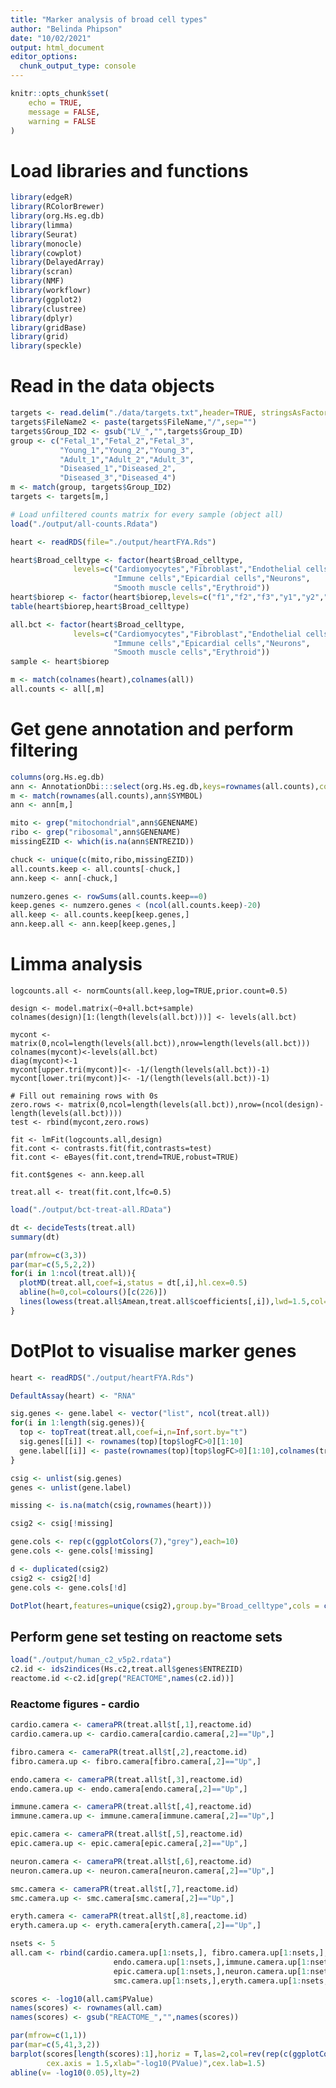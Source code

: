 ```yaml
---
title: "Marker analysis of broad cell types"
author: "Belinda Phipson"
date: "10/02/2021"
output: html_document
editor_options: 
  chunk_output_type: console
---
```


```r
knitr::opts_chunk$set(
    echo = TRUE,
    message = FALSE,
    warning = FALSE
)
```

# Load libraries and functions

```r
library(edgeR)
library(RColorBrewer)
library(org.Hs.eg.db)
library(limma)
library(Seurat)
library(monocle)
library(cowplot)
library(DelayedArray)
library(scran)
library(NMF)
library(workflowr)
library(ggplot2)
library(clustree)
library(dplyr)
library(gridBase)
library(grid)
library(speckle)
```


# Read in the data objects

```r
targets <- read.delim("./data/targets.txt",header=TRUE, stringsAsFactors = FALSE)
targets$FileName2 <- paste(targets$FileName,"/",sep="")
targets$Group_ID2 <- gsub("LV_","",targets$Group_ID)
group <- c("Fetal_1","Fetal_2","Fetal_3",
           "Young_1","Young_2","Young_3",
           "Adult_1","Adult_2","Adult_3", 
           "Diseased_1","Diseased_2",
           "Diseased_3","Diseased_4")
m <- match(group, targets$Group_ID2)
targets <- targets[m,]
```

```r
# Load unfiltered counts matrix for every sample (object all)
load("./output/all-counts.Rdata")
```

```r
heart <- readRDS(file="./output/heartFYA.Rds")
```

```r
heart$Broad_celltype <- factor(heart$Broad_celltype,
              levels=c("Cardiomyocytes","Fibroblast","Endothelial cells",
                       "Immune cells","Epicardial cells","Neurons",
                       "Smooth muscle cells","Erythroid"))
heart$biorep <- factor(heart$biorep,levels=c("f1","f2","f3","y1","y2","y3","a1","a2","a3"))
table(heart$biorep,heart$Broad_celltype)

all.bct <- factor(heart$Broad_celltype,
              levels=c("Cardiomyocytes","Fibroblast","Endothelial cells",
                       "Immune cells","Epicardial cells","Neurons",
                       "Smooth muscle cells","Erythroid"))
sample <- heart$biorep
```

```r
m <- match(colnames(heart),colnames(all))
all.counts <- all[,m]
```


# Get gene annotation and perform filtering

```r
columns(org.Hs.eg.db)
ann <- AnnotationDbi:::select(org.Hs.eg.db,keys=rownames(all.counts),columns=c("SYMBOL","ENTREZID","ENSEMBL","GENENAME","CHR"),keytype = "SYMBOL")
m <- match(rownames(all.counts),ann$SYMBOL)
ann <- ann[m,]
```

```r
mito <- grep("mitochondrial",ann$GENENAME)
ribo <- grep("ribosomal",ann$GENENAME)
missingEZID <- which(is.na(ann$ENTREZID))
```

```r
chuck <- unique(c(mito,ribo,missingEZID))
all.counts.keep <- all.counts[-chuck,]
ann.keep <- ann[-chuck,]
```


```r
numzero.genes <- rowSums(all.counts.keep==0)
keep.genes <- numzero.genes < (ncol(all.counts.keep)-20)
all.keep <- all.counts.keep[keep.genes,]
ann.keep.all <- ann.keep[keep.genes,]
```


# Limma analysis

```rm
logcounts.all <- normCounts(all.keep,log=TRUE,prior.count=0.5)

design <- model.matrix(~0+all.bct+sample)
colnames(design)[1:(length(levels(all.bct)))] <- levels(all.bct)

mycont <- matrix(0,ncol=length(levels(all.bct)),nrow=length(levels(all.bct)))
colnames(mycont)<-levels(all.bct)
diag(mycont)<-1
mycont[upper.tri(mycont)]<- -1/(length(levels(all.bct))-1)
mycont[lower.tri(mycont)]<- -1/(length(levels(all.bct))-1)

# Fill out remaining rows with 0s
zero.rows <- matrix(0,ncol=length(levels(all.bct)),nrow=(ncol(design)-length(levels(all.bct))))
test <- rbind(mycont,zero.rows)

fit <- lmFit(logcounts.all,design)
fit.cont <- contrasts.fit(fit,contrasts=test)
fit.cont <- eBayes(fit.cont,trend=TRUE,robust=TRUE)

fit.cont$genes <- ann.keep.all

treat.all <- treat(fit.cont,lfc=0.5)
```

```r
load("./output/bct-treat-all.RData")
```

```r
dt <- decideTests(treat.all)
summary(dt)
```


```r
par(mfrow=c(3,3))
par(mar=c(5,5,2,2))
for(i in 1:ncol(treat.all)){
  plotMD(treat.all,coef=i,status = dt[,i],hl.cex=0.5)
  abline(h=0,col=colours()[c(226)])
  lines(lowess(treat.all$Amean,treat.all$coefficients[,i]),lwd=1.5,col=4)
}
```


# DotPlot to visualise marker genes

```r
heart <- readRDS("./output/heartFYA.Rds")
```

```r
DefaultAssay(heart) <- "RNA"

sig.genes <- gene.label <- vector("list", ncol(treat.all))
for(i in 1:length(sig.genes)){
  top <- topTreat(treat.all,coef=i,n=Inf,sort.by="t")
  sig.genes[[i]] <- rownames(top)[top$logFC>0][1:10]
  gene.label[[i]] <- paste(rownames(top)[top$logFC>0][1:10],colnames(treat.all)[i],sep="-")
} 

csig <- unlist(sig.genes)
genes <- unlist(gene.label)

missing <- is.na(match(csig,rownames(heart)))

csig2 <- csig[!missing]

gene.cols <- rep(c(ggplotColors(7),"grey"),each=10)
gene.cols <- gene.cols[!missing]

d <- duplicated(csig2)
csig2 <- csig2[!d]
gene.cols <- gene.cols[!d]
```

```r
DotPlot(heart,features=unique(csig2),group.by="Broad_celltype",cols = c("lightgrey", "red"))+RotatedAxis() + FontSize(y.text = 8, x.text=14) + labs(y=element_blank(),x=element_blank()) + coord_flip() + theme(axis.text.y = element_text(color=(gene.cols)))
```

## Perform gene set testing on reactome sets

```r
load("./output/human_c2_v5p2.rdata")
c2.id <- ids2indices(Hs.c2,treat.all$genes$ENTREZID)
reactome.id <-c2.id[grep("REACTOME",names(c2.id))]
```

### Reactome figures - cardio

```r
cardio.camera <- cameraPR(treat.all$t[,1],reactome.id)
cardio.camera.up <- cardio.camera[cardio.camera[,2]=="Up",]

fibro.camera <- cameraPR(treat.all$t[,2],reactome.id)
fibro.camera.up <- fibro.camera[fibro.camera[,2]=="Up",]

endo.camera <- cameraPR(treat.all$t[,3],reactome.id)
endo.camera.up <- endo.camera[endo.camera[,2]=="Up",]

immune.camera <- cameraPR(treat.all$t[,4],reactome.id)
immune.camera.up <- immune.camera[immune.camera[,2]=="Up",]

epic.camera <- cameraPR(treat.all$t[,5],reactome.id)
epic.camera.up <- epic.camera[epic.camera[,2]=="Up",]

neuron.camera <- cameraPR(treat.all$t[,6],reactome.id)
neuron.camera.up <- neuron.camera[neuron.camera[,2]=="Up",]

smc.camera <- cameraPR(treat.all$t[,7],reactome.id)
smc.camera.up <- smc.camera[smc.camera[,2]=="Up",]

eryth.camera <- cameraPR(treat.all$t[,8],reactome.id)
eryth.camera.up <- eryth.camera[eryth.camera[,2]=="Up",]

nsets <- 5
all.cam <- rbind(cardio.camera.up[1:nsets,], fibro.camera.up[1:nsets,],
                       endo.camera.up[1:nsets,],immune.camera.up[1:nsets,],
                       epic.camera.up[1:nsets,],neuron.camera.up[1:nsets,],
                       smc.camera.up[1:nsets,],eryth.camera.up[1:nsets,])

scores <- -log10(all.cam$PValue)
names(scores) <- rownames(all.cam)
names(scores) <- gsub("REACTOME_","",names(scores))
```

```r
par(mfrow=c(1,1))
par(mar=c(5,41,3,2))
barplot(scores[length(scores):1],horiz = T,las=2,col=rev(rep(c(ggplotColors(7),"grey"),each=nsets)),cex.names=0.9,
        cex.axis = 1.5,xlab="-log10(PValue)",cex.lab=1.5)
abline(v= -log10(0.05),lty=2)
```







